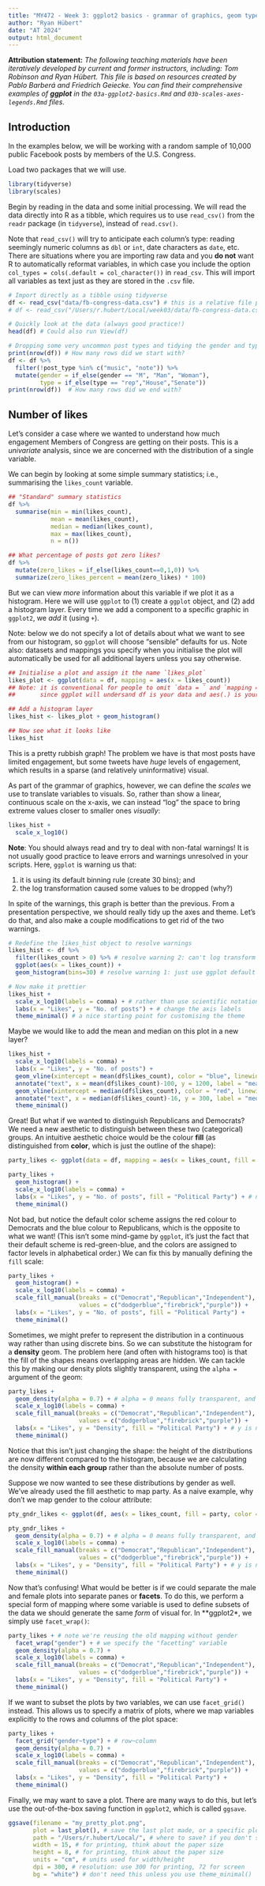 ```yaml
---
title: "MY472 - Week 3: ggplot2 basics - grammar of graphics, geom types"
author: "Ryan Hübert"
date: "AT 2024"
output: html_document
---
```


**Attribution statement:** *The following teaching materials have been iteratively developed by current and former instructors, including: Tom Robinson and Ryan Hübert. This file is based on resources created by Pablo Barberá and Friedrich Geiecke. You can find their comprehensive examples of **ggplot** in the `03a-ggplot2-basics.Rmd` and `03b-scales-axes-legends.Rmd` files.*

## Introduction

In the examples below, we will be working with a random sample of 10,000 public Facebook posts by members of the U.S. Congress.

Load two packages that we will use.

```r
library(tidyverse)
library(scales)
```

Begin by reading in the data and some initial processing. We will read the data directly into R as a tibble, which requires us to use `read_csv()` from the `readr` package (in `tidyverse`), instead of `read.csv()`.

Note that `read_csv()` will try to anticipate each column's type: reading seemingly numeric columns as `dbl` or `int`, date characters as `date`, etc. There are situations where you are importing raw data and you **do not** want R to automatically reformat variables, in which case you include the option `col_types = cols(.default = col_character())` in `read_csv`. This will import all variables as text just as they are stored in the `.csv` file.

```r
# Import directly as a tibble using tidyverse
df <- read_csv("data/fb-congress-data.csv") # this is a relative file path
# df <- read_csv("/Users/r.hubert/Local/week03/data/fb-congress-data.csv") # this is an absolute file path

# Quickly look at the data (always good practice!)
head(df) # Could also run View(df)

# Dropping some very uncommon post types and tidying the gender and type labels
print(nrow(df)) # How many rows did we start with?
df <- df %>%
  filter(!post_type %in% c("music", "note")) %>% 
  mutate(gender = if_else(gender == "M", "Man", "Woman"), 
         type = if_else(type == "rep","House","Senate"))
print(nrow(df))  # How many rows did we end with?
```

## Number of likes

Let's consider a case where we wanted to understand how much engagement Members of Congress are getting on their posts. This is a *univariate* analysis, since we are concerned with the distribution of a single variable.

We can begin by looking at some simple summary statistics; i.e., summarising the `likes_count` variable.

```r
## "Standard" summary statistics 
df %>% 
  summarise(min = min(likes_count), 
            mean = mean(likes_count), 
            median = median(likes_count),
            max = max(likes_count), 
            n = n())

## What percentage of posts got zero likes?
df %>% 
  mutate(zero_likes = if_else(likes_count==0,1,0)) %>%
  summarize(zero_likes_percent = mean(zero_likes) * 100)
```

But we can view *more* information about this variable if we plot it as a histogram. Here we will use `ggplot` to (1) create a `ggplot` object, and (2) add a histogram layer. Every time we add a component to a specific graphic in `ggplot2`, we *add* it (using `+`).

Note: below we do not specify a lot of details about what we want to see from our histogram, so `ggplot` will choose "sensible" defaults for us. Note also: datasets and mappings you specify when you initialise the plot will automatically be used for all additional layers unless you say otherwise.

```r
## Initialise a plot and assign it the name `likes_plot`
likes_plot <- ggplot(data = df, mapping = aes(x = likes_count)) 
## Note: it is conventional for people to omit `data = ` and `mapping = `
##       since ggplot will undersand df is your data and aes(.) is your mapping

## Add a histogram layer
likes_hist <- likes_plot + geom_histogram()

## Now see what it looks like
likes_hist
```

This is a pretty rubbish graph! The problem we have is that most posts have limited engagement, but some tweets have *huge* levels of engagement, which results in a sparse (and relatively uninformative) visual.

As part of the grammar of graphics, however, we can define the *scales* we use to translate variables to visuals. So, rather than show a linear, continuous scale on the x-axis, we can instead "log" the space to bring extreme values closer to smaller ones *visually*:

```r
likes_hist + 
  scale_x_log10()
```

**Note**: You should always read and try to deal with non-fatal warnings! It is not usually good practice to leave errors and warnings unresolved in your scripts. Here, `ggplot` is warning us that:

1.  it is using its default binning rule (create 30 bins); and
2.  the log transformation caused some values to be dropped (why?)

In spite of the warnings, this graph is better than the previous. From a presentation perspective, we should really tidy up the axes and theme. Let's do that, and also make a couple modifications to get rid of the two warnings.

```r
# Redefine the likes_hist object to resolve warnings
likes_hist <- df %>% 
  filter(likes_count > 0) %>% # resolve warning 2: can't log transform zeroes 
  ggplot(aes(x = likes_count)) + 
  geom_histogram(bins=30) # resolve warning 1: just use ggplot default

# Now make it prettier
likes_hist + 
  scale_x_log10(labels = comma) + # rather than use scientific notation, use commas
  labs(x = "Likes", y = "No. of posts") + # change the axis labels
  theme_minimal() # a nice starting point for customising the theme
```

Maybe we would like to add the mean and median on this plot in a new layer?

```r
likes_hist + 
  scale_x_log10(labels = comma) + 
  labs(x = "Likes", y = "No. of posts") + 
  geom_vline(xintercept = mean(df$likes_count), color = "blue", linewidth=1.5) + 
  annotate("text", x = mean(df$likes_count)-100, y = 1200, label = "mean", angle=90, size=5, color="blue") + 
  geom_vline(xintercept = median(df$likes_count), color = "red", linewidth=1.5) + 
  annotate("text", x = median(df$likes_count)-16, y = 300, label = "median", angle=90, size=5, color="red") + 
  theme_minimal()
```

Great! But what if we wanted to distinguish Republicans and Democrats? We need a new aesthetic to distinguish between these two (categorical) groups. An intuitive aesthetic choice would be the colour **fill** (as distinguished from **color**, which is just the outline of the shape):

```r
party_likes <- ggplot(data = df, mapping = aes(x = likes_count, fill = party))

party_likes +
  geom_histogram() +
  scale_x_log10(labels = comma) + 
  labs(x = "Likes", y = "No. of posts", fill = "Political Party") + # note we change the legend title
  theme_minimal() 
```

Not bad, but notice the default color scheme assigns the red colour to Democrats and the blue colour to Republicans, which is the opposite to what we want! (This isn't some mind-game by `ggplot`, it's just the fact that their default scheme is red-green-blue, and the colors are assigned to factor levels in alphabetical order.) We can fix this by manually defining the `fill` scale:

```r
party_likes +
  geom_histogram() +
  scale_x_log10(labels = comma) + 
  scale_fill_manual(breaks = c("Democrat","Republican","Independent"),
                    values = c("dodgerblue","firebrick","purple")) +
  labs(x = "Likes", y = "No. of posts", fill = "Political Party") + 
  theme_minimal() 
```

Sometimes, we might prefer to represent the distribution in a continuous way rather than using discrete bins. So we can substitute the histogram for a **density** geom. The problem here (and often with histograms too) is that the fill of the shapes means overlapping areas are hidden. We can tackle this by making our density plots slightly transparent, using the `alpha =` argument of the geom:

```r
party_likes +
  geom_density(alpha = 0.7) + # alpha = 0 means fully transparent, and alpha = 1 means opaque
  scale_x_log10(labels = comma) + 
  scale_fill_manual(breaks = c("Democrat","Republican","Independent"),
                    values = c("dodgerblue","firebrick","purple")) +
  labs(x = "Likes", y = "Density", fill = "Political Party") + # y is not a count anymore
  theme_minimal() 
```

Notice that this isn't just changing the shape: the height of the distributions are now different compared to the histogram, because we are calculating the density **within each group** rather than the absolute number of posts.

Suppose we now wanted to see these distributions by gender as well. We've already used the fill aesthetic to map party. As a naive example, why don't we map gender to the colour attribute:

```r
pty_gndr_likes <- ggplot(df, aes(x = likes_count, fill = party, color = gender))

pty_gndr_likes + 
  geom_density(alpha = 0.7) + # alpha = 0 means fully transparent, and alpha = 1 means opaque
  scale_x_log10(labels = comma) + 
  scale_fill_manual(breaks = c("Democrat","Republican","Independent"),
                    values = c("dodgerblue","firebrick","purple")) +
  labs(x = "Likes", y = "Density", fill = "Political Party") + # y is not a count anymore
  theme_minimal() 
```

Now that's confusing! What would be better is if we could separate the male and female plots into separate panes or **facets**. To do this, we perform a special form of mapping where some variable is used to define subsets of the data we should generate the same *form* of visual for. In \*\*ggplot2\*, we simply use `facet_wrap()`:

```r

party_likes + # note we're reusing the old mapping without gender
  facet_wrap("gender") + # we specify the "facetting" variable
  geom_density(alpha = 0.7) + 
  scale_x_log10(labels = comma) + 
  scale_fill_manual(breaks = c("Democrat","Republican","Independent"),
                    values = c("dodgerblue","firebrick","purple")) +
  labs(x = "Likes", y = "Density", fill = "Political Party") +
  theme_minimal() 
```

If we want to subset the plots by two variables, we can use `facet_grid()` instead. This allows us to specify a matrix of plots, where we map variables explicitly to the rows and columns of the plot space:

```r
party_likes + 
  facet_grid("gender~type") + # row~column
  geom_density(alpha = 0.7) + 
  scale_x_log10(labels = comma) + 
  scale_fill_manual(breaks = c("Democrat","Republican","Independent"),
                    values = c("dodgerblue","firebrick","purple")) +
  labs(x = "Likes", y = "Density", fill = "Political Party") +
  theme_minimal() 
```

Finally, we may want to save a plot. There are many ways to do this, but let's use the out-of-the-box saving function in `ggplot2`, which is called `ggsave`.

```r
ggsave(filename = "my_pretty_plot.png", 
       plot = last_plot(), # save the last plot made, or a specific plot you assigned a name?
       path = "/Users/r.hubert/Local/", # where to save? if you don't specify anything, will save in current folder
       width = 15, # for printing, think about the paper size
       height = 8, # for printing, think about the paper size
       units = "cm", # units used for width/height
       dpi = 300, # resolution: use 300 for printing, 72 for screen
       bg = "white") # don't need this unless you use theme_minimal()
```
